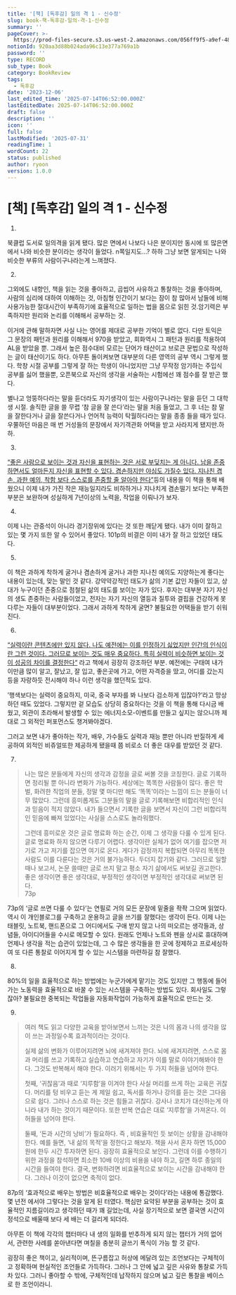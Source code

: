 ```yaml
---
title: '[책] [독후감] 일의 격 1 - 신수정'
slug: book-책-독후감-일의-격-1-신수정
summary: ''
pageCover: >-
  https://prod-files-secure.s3.us-west-2.amazonaws.com/056ff9f5-a9ef-486f-8acb-9eef51d06a2d/99632647-de83-40eb-b0e6-f7d7cc00f8bf/IMG_9224.jpeg?X-Amz-Algorithm=AWS4-HMAC-SHA256&X-Amz-Content-Sha256=UNSIGNED-PAYLOAD&X-Amz-Credential=ASIAZI2LB466TJUT7WKK%2F20250731%2Fus-west-2%2Fs3%2Faws4_request&X-Amz-Date=20250731T051428Z&X-Amz-Expires=3600&X-Amz-Security-Token=IQoJb3JpZ2luX2VjEKT%2F%2F%2F%2F%2F%2F%2F%2F%2F%2FwEaCXVzLXdlc3QtMiJIMEYCIQCihCAl0pvHqQczgSKKA3HrHY%2BHtqGkmEK980PBlnZtnQIhALgIRIqpqM3E%2BcSk6bSgBba7cuCBf8xEKBJrlBq05O0tKogECM3%2F%2F%2F%2F%2F%2F%2F%2F%2F%2FwEQABoMNjM3NDIzMTgzODA1IgynyZ%2FuD%2FqYbgnQED4q3AOWJDdUWpyCqf6PVfQwtc49mp3w7SAV07YllYhazi9%2BVmZopQr3a9%2Fw%2BAtypmnhEFcnqwoNDJv2Z536dwJrRbciuoDYvVQQJw%2B8HyspUyywOkF1mirVhLdH0p2ax2kb4uhdV0yPQVJxHrTFlrQF35KfNmnKoW4UNzSQHhVPmR0Yf3Bzu4ZCdZtFra5%2FRRfP7GKoekYkPWntE0JrUwEavz0syRt7z8tjeFqDwMhY243K%2BLeS4FgZUmtSQYjtYb1QX2ndJ1H5hDqdtrh8Rb38t1kf51OcB6KyLEnNmXwzNOJ8oAmmdcDS5d6zyJt%2BKDgOefHuFH%2FVn%2Bh2Z9aCnKtrzuXFaCog68RdxHJhKZesyJIdpYeaLA7nZSpvrz8HKVyVOj4nptOHEK5SE7gJwcv0bfROZ74cX859dw43NC02QDRnphhNrQq1g52yGifOOq5AiLjfNogB9P5uPvs9tismg3cAq9jJrgoj16iHXvFzY61lf8mf1NqFn%2FRoCC%2BB%2BTqjsMKPLhWP8XcJJhhyjM9u2AFRa4NSfaweTtC3nUSDzilppLknRnyYWeTbzVVPuAEhjndki0tW1w0dZPvd5t3FA%2F3%2FQlnRm1q5CzciGyOlvgKzUCfMnL%2B9Ljw%2BzCkzBDCu26vEBjqkAbGIBn4C8RyL46FNZec%2Fcewn4jfqERgHp9O89IR58A8BuNnQgCHfdnp3DYhNcMjSBPx1hBqkiisU5GRXzmttAzXq%2Bh%2FZDywokheHlbJEh4PllhdKnSQx9BfnfUB%2FA6UX7nkvwNNEdpYFxW%2BqzDkKAFKb%2Fm3wGmP%2F3bihLGbGhRx2mtR1KBzhX47YD4qRAN39F3NfC%2F39FaqMFkxvREIjJl9oRAh3&X-Amz-Signature=1be83f664d95f16201dd89d3c932f37eb61f12938c4b29e8c2144eba9fb71ce7&X-Amz-SignedHeaders=host&x-amz-checksum-mode=ENABLED&x-id=GetObject
notionId: 920aa3d88b024ada96c13e377a769a1b
password: ''
type: RECORD
sub_type: Book
category: BookReview
tags:
  - 독후감
date: '2023-12-06'
last_edited_time: '2025-07-14T06:52:00.000Z'
lastEditedDate: 2025-07-14T06:52:00.000Z
draft: false
description: ''
icon: ''
full: false
lastModified: '2025-07-31'
readingTime: 1
wordCount: 22
status: published
author: ryoon
version: 1.0.0
---
```

# [책] [독후감] 일의 격 1 - 신수정


1.
북클럽 도서로 일의격을 읽게 됐다. 많은 면에서 나보다 나은 분이지만 동시에 또 많은면에서 나와 비슷한 분이라는 생각이 들었다. n쪽일지도…? 하하 그냥 보면 알게되는 나와 비슷한 부류의 사람이구나라는게 느껴졌다.


2.
그외에도 내향인, 책을 읽는 것을 좋아하고, 곱씹어 사유하고 통찰하는 것을 좋아하며, 사람의 심리에 대하여 이해하는 것, 아침형 인간이기 보다는 잠이 참 많아서 남들에 비해 사용가능한 절대시간이 부족하기에 효율적으로 일하는 법을 몸으로 읽힌 것.암기력은 부족하지만 원리와 논리를 이해해서 공부하는 것. 


이거에 관해 말하자면 사실 나는 영어를 제대로 공부한 기억이 별로 없다. 다만 토익은 그 문장의 패턴과 원리를 이해해서 970을 받았고, 회화역시 그 패턴과 원리를 적용하여 AL을 받았을 뿐. 그래서 높은 점수대비 모르는 단어가 태산이고 브로큰 문법으로 작성하는 글이 태산이기도 하다. 아무튼 돌이켜보면 대부분의 다른 영역의 공부 역시 그렇게 했다. 학창 시절 공부를 그렇게 잘 하는 학생이 아니었지만 그냥 무작정 암기하는 주입식 공부를 싫어 했을뿐, 오픈북으로 자신의 생각을 서술하는 시험에선 꽤 점수를 잘 받곤 했다.


 별나고 엉뚱하다라는 말을 듣더라도 자기생각이 있는 사람이구나라는 말을 듣던 그 대학생 시절. 솔직한 글을 쓸 무렵 ‘참 글을 잘 쓴다’라는 말을 처음 들었고, 그 후 너는 참 말을 잘한다거나 글을 잘쓴다거나 언어적 능력이 탁월하다라는 말을 종종 들을 때가 있다. 우쭐하던 마음은 매 번 거성들의 문장에서 자기객관화 어택을 받고 사라지게 됐지만.하하.



3.


<u>“좋은 사람으로 보이는 것과 자신을 표현하는 것은 서로 부딪치는 게 아니다. 남을 존중하면서도 얼마든지 자신을 표현할 수 있다. 겸손하지만 야심도 가질수 있다. 지나친 겸손, 과한 예의, 착함 보다 스스로를 존중할 줄 알아야 한다”</u>등의 내용을 이 책을 통해 배웠으니 이제 내가 가진 작은 재능일지라도 비하하거나 지나치게 겸손떨기 보다는 부족한 부분은 보완하며 성실하게 7년이상의 노력을, 작업을 이뤄나가 보자.



4.


이제 나는 관중석이 아니라 경기장위에 있다는 것 또한 깨닫게 됐다. 내가 이미 잘하고 있는 몇 가지 또한 알 수 있어서 좋았다. 101p의 비결은 이미 내가 잘 하고 있었던 태도다. 


5.
이 책은 과하게 착하게 굴거나 겸손하게 굴거나 과한 지나친 예의도 지양하는게 좋다는 내용이 있는데, 맞는 말인 것 같다. 강약약강적인 태도가 삶의 기본 값인 자들이 있고, 상대가 누구이던 존중으로 점철된 삶의 태도를 보이는 자가 있다. 후자는 대부분 자기 자신의 생도 존중하는 사람들이었고, 전자는 자기 자신의 열등과 질투와 결핍을 건강하게 못다루는 자들이 대부분이었다. 그래서 과하게 착하게 굴면? 불필요한 어택들을 받기 쉬워진다.


6.


<u>“실력이란 콘텐츠에만 있지 않다. 나도 예전에는 이를 인정하기 싫었지만 인간의 인식이란 그런 것이다. 그러므로 보이는 것도 매우 중요하다. 특히 실력이 비슷하면 보이는 것이 성공의 차이를 결정한다“</u> 라고 책에서 굉장히 강조하던 부분. 예전에는 구태여 내가 이만큼 많이 알고, 잘났고, 잘 입고, 좋은곳에 가고, 어떤 자격증을 땄고, 어디를 갔는지 등을 자랑하듯 전시해야 하나 이런 생각을 했던적도 있다.

’행색보다는 실력이 중요하지, 미국, 중국 부자를 봐 나보다 검소하게 입잖아?’라고 망상하던 때도 있었다. 그렇지만 겉 모습도 상당히 중요하다는 것을 이 책을 통해 다시금 배웠고, 외관이 초라해서 발생할 수 있는 에너지소모-이벤트를 만들고 싶지는 않으니까 제대로 그 외적인 퍼포먼스도 챙겨봐야겠다.


그러고 보면 내가 좋아하는 작가, 배우, 가수들도 실력과 재능 뿐만 아니라 반질하게 세공하여 외적인 비쥬얼또한 제공하게 됐을때 쯤 비로소 더 좋은 대우를 받았던 것 같다.


7.

> 나는 많은 분들에게 자신의 생각과 감정을 글로 써볼 것을 코칭한다. 글로 기록하면 정리될 뿐 아니라 변화가 가능하다. 세상에는 똑똑한 사람들이 많다. 좋은 학벌, 화려한 직업의 분들, 정말 몇 마디만 해도 ‘똑똑’이라는 느낌이 드는 분들이 너무 많았다. 그런데 흥미롭게도 그분들의 말을 글로 기록해보면 비합리적인 인식과 믿음이 적지 않았다. 내가 들으면서 기록한 글을 보면서 자신이 그런 비합리적인 믿음에 빠져 있었다는 사실을 스스로도 놀라워했다.  
>   
> 그런데 흥미로운 것은 글로 명료화 하는 순간, 이제 그 생각을 다룰 수 있게 된다. 글로 명료화 하지 않으면 다루기 어렵다. 생각이란 실체가 없어 여기를 잡으면 저기로 가고 저기를 잡으면 여기로 온다. 게다가 감정까지 복합되면 아무리 똑똑한 사람도 이를 다룬다는 것은 거의 불가능하다. 두더지 잡기와 같다. 그러므로 일할 때나 보고서, 논문 쓸때만 글로 쓰지 말고 평소 자기 삶에서도 써보길 권고한다. 좋은 생각이면 좋은 생각대로, 부정적인 생각이면 부정적인 생각대로 써보면 된다.  
> 73p


73p의 ‘글로 쓰면 다룰 수 있다’는 연필로 거의 모든 문장에 밑줄을 좍좍 그으며 읽었다. 역시 이 개인블로그를 구축하고 운용하고 글을 쓰기를 잘했다는 생각이 든다. 이제 나는 태블릿, 노트북, 핸드폰으로 그 어디에서도 구애 받지 않고 나의 떠오르는 생각들과, 상념들, 아이디어들을 수시로 메모할 수 있다. 원래도 언제나 노트와 펜을 상시로 휴대하며 언제나 생각을 적는 습관이 있었는데, 그 수 많은 생각들을 한 곳에 정제하고 프로세싱하여 또 다른 통찰로 이어지게 할 수 있는 시스템을 마련하길 참 잘했다. 


8.
80%의 일을 효율적으로 하는 방법에는 누군가에게 맡기는 것도 있지만 그 행동에 들어가는 노동력을 효율적으로 바꿀 수 있는 시스템을 구축하는 방법도 있다. 회사일도 그렇잖아? 불필요한 중복되는 작업들을 자동화작업이 가능하게 효율적으로 만드는 것.


9.

> 여러 책도 읽고 다양한 교육을 받아보면서 느끼는 것은 나의 몸과 나의 생각을 많이 쓰는 과정일수록 효과적이라는 것이다.  
>   
> 실제 삶의 변화가 이루어지려면 뇌에 새겨져야 한다. 뇌에 새겨지려면, 스스로 몸과 머리를 쓰고 기록하고 실습하고 연습하고 자기가 이를 말로 이야기해봐야 한다. 그것도 반복해서 해야 한다. 이러기 위해서는 두 가지 허들을 넘어야 한다.   
>   
> 첫째, ‘귀찮음’과 때로 ‘지루함’을 이겨야 한다 사실 머리를 쓰게 하는 교육은 귀찮다. 머리를 텅 비우고 듣는 게 제일 쉽고, 독서를 하거나 강의를 듣는 것은 그다음으로 쉽다. 그러나 스스로 하는 것은 힘들고 귀찮다. 강사나 코치가 대신하는게 아니라 내가 하는 것이기 때문이다. 또한 반복 연습은 대로 ‘지루함’을 가져온다. 이 허들을 넘어야 한다.  
>   
> 둘째, ‘돈과 시간의 낭비’가 필요하다. 즉 , 비효율적인 듯 보이는 상황을 감내해야 한다. 예를 들면, ‘내 삶의 목적’을 정한다고 해보자. 책을 사서 혼자 하면 15,000원에 한두 시간 투자하면 된다. 굉장히 효율적으로 보인다. 그런데 이를 수행하기 위한 과정을 참석하면 최소한 10배 이상의 비용을 내야 하고, 길면 하루 종일의 시간을 들여야 한다. 결국, 변화하려면 비효율적으로 보이는 시간을 감내해야 한다. 그러나 이것이 없으면 축적이 없다.  
> 


87p의 ‘효과적으로 배우는 방법은 비효율적으로 배우는 것이다’라는 내용에 통감했다. 몇 년전 에서야 그렇다는 것을 알게 된 터였다. 핵심만 요약된 부분을 공부하는 것이 효율적인 지름길이라고 생각하던 때가 꽤 길었는데, 사실 장기적으로 보면 결국엔 시간이 정석으로 배울때 보다 세 배는 더 걸리게 되더라.


아무튼 이 책에 각각의 챕터마다 내 생의 일화를 반추하게 되지 않는 챕터가 거의 없어서, 관련한 사례를 쏟아낸다면 며칠을 충분히 글쓰기 폭식이 가능 할 것 같다.


굉장히 좋은 책이고, 실리적이며, 뜬구름잡고 허상에 메달려 있는 조언보다는 구체적이고 정확하며 현실적인 조언들로 가득하다. 그러나 그 안에 넓고 깊은 사유와 통찰로 가득차 있다. 그러니 좋아할 수 밖에, 구체적인데 납작하지 않으며 넓고 깊은 통찰을 베이스로 한 조언이라니.

